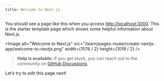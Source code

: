 ```yaml
---
title: Welcome to Next.js
---
```


You should see a page like this when you access [http://localhost:3000](http://localhost:3000). This is the starter template page which shows some helpful information about Next.js.

<Image
  alt="Welcome to Next.js"
  src="/learn/pages-router/create-nextjs-app/welcome-to-nextjs.png"
  width={1576 / 2}
  height={1019 / 2}
/>

> **Help is available:** If you get stuck, you can reach out to the community on [GitHub Discussions](https://github.com/vercel/next.js/discussions).

Let’s try to edit this page next!
